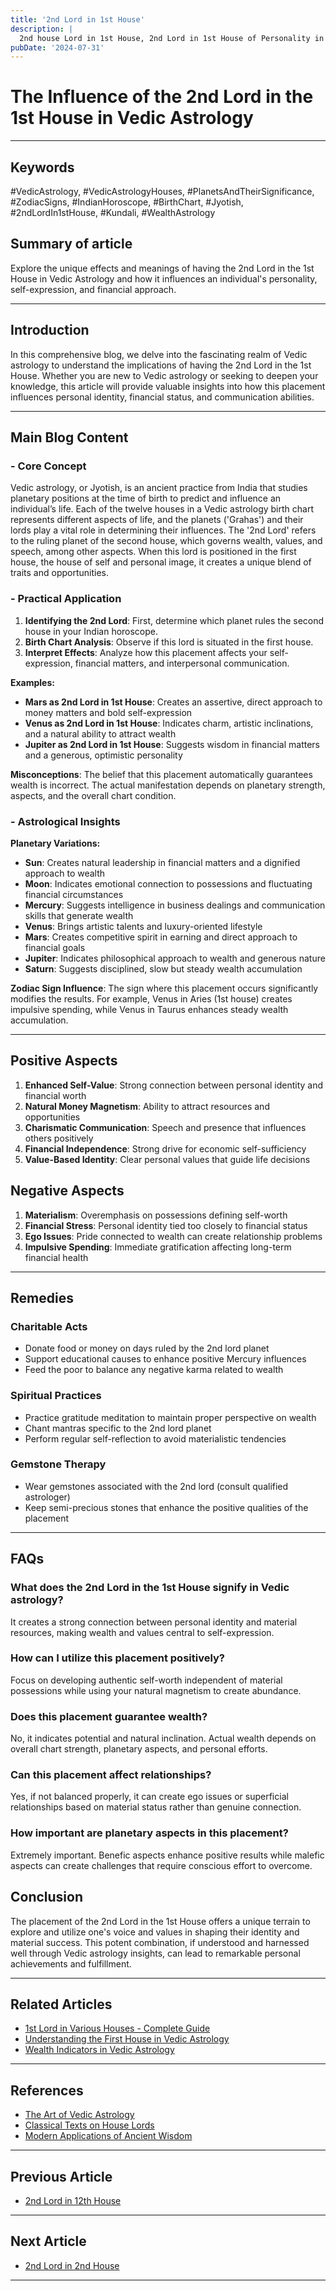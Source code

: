 ```yaml
---
title: '2nd Lord in 1st House'
description: |
  2nd house Lord in 1st House, 2nd Lord in 1st House of Personality in Vedic astrology
pubDate: '2024-07-31'
---
```


# The Influence of the 2nd Lord in the 1st House in Vedic Astrology

---

## Keywords 
#VedicAstrology, #VedicAstrologyHouses, #PlanetsAndTheirSignificance, #ZodiacSigns, #IndianHoroscope, #BirthChart, #Jyotish, #2ndLordIn1stHouse, #Kundali, #WealthAstrology

## Summary of article
Explore the unique effects and meanings of having the 2nd Lord in the 1st House in Vedic Astrology and how it influences an individual's personality, self-expression, and financial approach.

---

## Introduction
In this comprehensive blog, we delve into the fascinating realm of Vedic astrology to understand the implications of having the 2nd Lord in the 1st House. Whether you are new to Vedic astrology or seeking to deepen your knowledge, this article will provide valuable insights into how this placement influences personal identity, financial status, and communication abilities.

---

## Main Blog Content

### - Core Concept
Vedic astrology, or Jyotish, is an ancient practice from India that studies planetary positions at the time of birth to predict and influence an individual’s life. Each of the twelve houses in a Vedic astrology birth chart represents different aspects of life, and the planets ('Grahas') and their lords play a vital role in determining their influences. The '2nd Lord' refers to the ruling planet of the second house, which governs wealth, values, and speech, among other aspects. When this lord is positioned in the first house, the house of self and personal image, it creates a unique blend of traits and opportunities.

### - Practical Application
1. **Identifying the 2nd Lord**: First, determine which planet rules the second house in your Indian horoscope.
2. **Birth Chart Analysis**: Observe if this lord is situated in the first house.
3. **Interpret Effects**: Analyze how this placement affects your self-expression, financial matters, and interpersonal communication.

**Examples:**
- **Mars as 2nd Lord in 1st House**: Creates an assertive, direct approach to money matters and bold self-expression
- **Venus as 2nd Lord in 1st House**: Indicates charm, artistic inclinations, and a natural ability to attract wealth
- **Jupiter as 2nd Lord in 1st House**: Suggests wisdom in financial matters and a generous, optimistic personality

**Misconceptions**: The belief that this placement automatically guarantees wealth is incorrect. The actual manifestation depends on planetary strength, aspects, and the overall chart condition.

### - Astrological Insights
**Planetary Variations:**
- **Sun**: Creates natural leadership in financial matters and a dignified approach to wealth
- **Moon**: Indicates emotional connection to possessions and fluctuating financial circumstances
- **Mercury**: Suggests intelligence in business dealings and communication skills that generate wealth
- **Venus**: Brings artistic talents and luxury-oriented lifestyle
- **Mars**: Creates competitive spirit in earning and direct approach to financial goals
- **Jupiter**: Indicates philosophical approach to wealth and generous nature
- **Saturn**: Suggests disciplined, slow but steady wealth accumulation

**Zodiac Sign Influence**: The sign where this placement occurs significantly modifies the results. For example, Venus in Aries (1st house) creates impulsive spending, while Venus in Taurus enhances steady wealth accumulation.

---

## Positive Aspects
1. **Enhanced Self-Value**: Strong connection between personal identity and financial worth
2. **Natural Money Magnetism**: Ability to attract resources and opportunities
3. **Charismatic Communication**: Speech and presence that influences others positively
4. **Financial Independence**: Strong drive for economic self-sufficiency
5. **Value-Based Identity**: Clear personal values that guide life decisions

## Negative Aspects
1. **Materialism**: Overemphasis on possessions defining self-worth
2. **Financial Stress**: Personal identity tied too closely to financial status
3. **Ego Issues**: Pride connected to wealth can create relationship problems
4. **Impulsive Spending**: Immediate gratification affecting long-term financial health

---

## Remedies
### Charitable Acts
- Donate food or money on days ruled by the 2nd lord planet
- Support educational causes to enhance positive Mercury influences
- Feed the poor to balance any negative karma related to wealth

### Spiritual Practices
- Practice gratitude meditation to maintain proper perspective on wealth
- Chant mantras specific to the 2nd lord planet
- Perform regular self-reflection to avoid materialistic tendencies

### Gemstone Therapy
- Wear gemstones associated with the 2nd lord (consult qualified astrologer)
- Keep semi-precious stones that enhance the positive qualities of the placement

---

## FAQs 
### What does the 2nd Lord in the 1st House signify in Vedic astrology?
It creates a strong connection between personal identity and material resources, making wealth and values central to self-expression.

### How can I utilize this placement positively?
Focus on developing authentic self-worth independent of material possessions while using your natural magnetism to create abundance.

### Does this placement guarantee wealth?
No, it indicates potential and natural inclination. Actual wealth depends on overall chart strength, planetary aspects, and personal efforts.

### Can this placement affect relationships?
Yes, if not balanced properly, it can create ego issues or superficial relationships based on material status rather than genuine connection.

### How important are planetary aspects in this placement?
Extremely important. Benefic aspects enhance positive results while malefic aspects can create challenges that require conscious effort to overcome.

## Conclusion
The placement of the 2nd Lord in the 1st House offers a unique terrain to explore and utilize one's voice and values in shaping their identity and material success. This potent combination, if understood and harnessed well through Vedic astrology insights, can lead to remarkable personal achievements and fulfillment.

---

## Related Articles
- [1st Lord in Various Houses - Complete Guide](/blogs-md/1001_1st_Lord_in_all_Houses/)
- [Understanding the First House in Vedic Astrology](/blogs-md/vedic-houses/first-house-guide/)
- [Wealth Indicators in Vedic Astrology](/blogs-md/wealth-astrology/indicators/)

---

## References
- [The Art of Vedic Astrology](https://www.vedicastrology.org)
- [Classical Texts on House Lords](https://www.astrology-vedic.com)
- [Modern Applications of Ancient Wisdom](https://www.jyotish-insights.com)

---

## Previous Article
- [2nd Lord in 12th House](/blogs-md/1002_2nd_Lord_in_all_Houses/100212_2nd_Lord_in_12th_House.md)

---

## Next Article
- [2nd Lord in 2nd House](/blogs-md/1002_2nd_Lord_in_all_Houses/100202_2nd_Lord_in_2nd_House.md)

---
